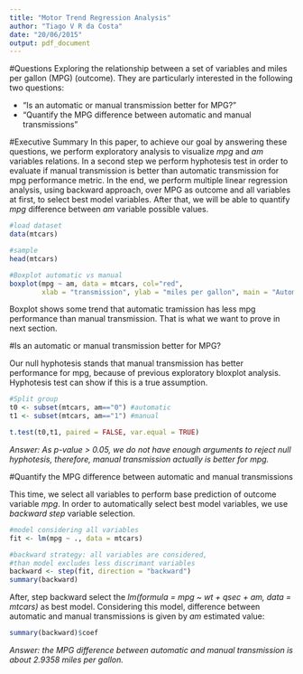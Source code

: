 ```yaml
---
title: "Motor Trend Regression Analysis"
author: "Tiago V R da Costa"
date: "20/06/2015"
output: pdf_document
---
```

\vspace*{1\baselineskip}
  
#Questions
Exploring the relationship between a set of variables and miles per gallon (MPG) (outcome). They are particularly interested in the following two questions:

- "Is an automatic or manual transmission better for MPG?"
- "Quantify the MPG difference between automatic and manual transmissions"

\vspace*{1\baselineskip}

#Executive Summary
In this paper, to achieve our goal by answering these questions, we perform exploratory analysis to visualize *mpg* and *am* variables relations. In a second step we perform hyphotesis test in order to evaluate if manual transmission is better than automatic transmission for mpg performance metric.
\vspace*{1\baselineskip}
In the end, we perform multiple linear regression analysis, using backward approach, over MPG as outcome and all variables at first, to select best model variables. After that, we will be able to quantify *mpg* difference between *am* variable possible values.
\vspace*{1\baselineskip}


```r
#load dataset
data(mtcars)

#sample
head(mtcars)

#Boxplot automatic vs manual
boxplot(mpg ~ am, data = mtcars, col="red", 
        xlab = "transmission", ylab = "miles per gallon", main = "Automatic vs manual")
```

\vspace*{1\baselineskip}Boxplot shows some trend that automatic tramission has less mpg performance than manual transmission. That is what we want to prove in next section.

\vspace*{2\baselineskip}

#Is an automatic or manual transmission better for MPG?

Our null hyphotesis stands that manual transmission has better performance for mpg, because of previous exploratory bloxplot analysis. Hyphotesis test can show if this is a true assumption.

```r
#Split group
t0 <- subset(mtcars, am=="0") #automatic
t1 <- subset(mtcars, am=="1") #manual

t.test(t0,t1, paired = FALSE, var.equal = TRUE)
```
*Answer: As p-value > 0.05, we do not have enough arguments to reject null hyphotesis, therefore, manual transmission actually is better for mpg.*

\vspace*{1\baselineskip}

#Quantify the MPG difference between automatic and manual transmissions

This time, we select all variables to perform base prediction of outcome variable *mpg*. In order to automatically select best model variables, we use *backward step* variable selection.


```r
#model considering all variables
fit <- lm(mpg ~ ., data = mtcars)

#backward strategy: all variables are considered, 
#than model excludes less discrimant variables 
backward <- step(fit, direction = "backward")
summary(backward)
```
After, step backward select the *lm(formula = mpg ~ wt + qsec + am, data = mtcars)* as best model. Considering this model, difference between automatic and manual transmissions is given by *am* estimated value:
```r
summary(backward)$coef
```

\vspace*{1\baselineskip}

*Answer: the MPG difference between automatic and manual transmission is about 2.9358 miles per gallon.*